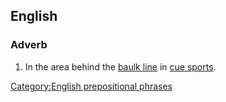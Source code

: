 ==English==

===Adverb===
{{en-adv|pos=[[in]] [[baulk]]}}

# {{context|sports|billiards|snooker|pool}} In the area behind the [[baulk line]] in [[cue sport]]s.

[[Category:English prepositional phrases]]
